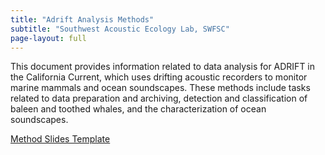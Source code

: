 ```yaml
---
title: "Adrift Analysis Methods"
subtitle: "Southwest Acoustic Ecology Lab, SWFSC"
page-layout: full
---
```


This document provides information related to data analysis for ADRIFT in the California Current, which uses drifting acoustic recorders to monitor marine mammals and ocean soundscapes. These methods include tasks related to data preparation and archiving, detection and classification of baleen and toothed whales, and the characterization of ocean soundscapes.

[Method Slides Template](content/Slides/methodsSlidesTemplate.qmd)
